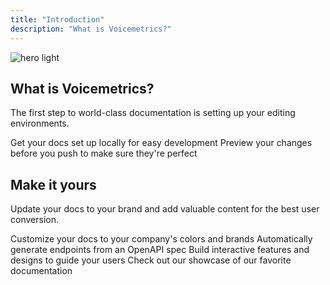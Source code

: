 ```yaml
---
title: "Introduction"
description: "What is Voicemetrics?"
---
```


<img
  className="block dark:hidden"
  src="/images/hero-light.png"
  alt="hero light"
  title={true}
/>

## What is Voicemetrics?

The first step to world-class documentation is setting up your editing environments.

<CardGroup cols={2}>
  <Card title="Getting Started" icon="book-open-cover" iconType="regular" color="#034737" href="https://voicemetrics-47a09903.mintlify.app/">
    Get your docs set up locally for easy development
  </Card>
  <Card title="Preview Changes" icon="image" href="https://mintlify.com/docs/development">
    Preview your changes before you push to make sure they're perfect
  </Card>
</CardGroup>

## Make it yours

Update your docs to your brand and add valuable content for the best user conversion.

<CardGroup cols={2}>
  <Card title="Customize Style" icon="palette" href="https://mintlify.com/docs/settings/global">
    Customize your docs to your company's colors and brands
  </Card>
  <Card title="Reference APIs" icon="code" href="https://mintlify.com/docs/api-playground/openapi">
    Automatically generate endpoints from an OpenAPI spec
  </Card>
  <Card title="Add Components" icon="screwdriver-wrench" href="https://mintlify.com/docs/content/components/accordions">
    Build interactive features and designs to guide your users
  </Card>
  <Card title="Get Inspiration" icon="stars" href="https://mintlify.com/customers">
    Check out our showcase of our favorite documentation
  </Card>
</CardGroup>